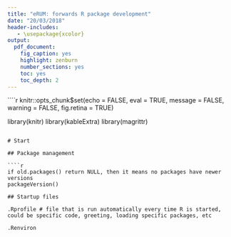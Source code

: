 ```yaml
---
title: "eRUM: forwards R package development"
date: "20/03/2018"
header-includes:
   - \usepackage{xcolor}
output:
  pdf_document:
    fig_caption: yes
    highlight: zenburn
    number_sections: yes
    toc: yes
    toc_depth: 2
---
```


````r
knitr::opts_chunk$set(echo = FALSE, 
                      eval = TRUE, 
                      message = FALSE,
                      warning = FALSE, 
                      fig.retina = TRUE)

library(knitr)
library(kableExtra)
library(magrittr)
```

# Start

## Package management

````r

if old.packages() return NULL, then it means no packages have newer versions
packageVersion()

## Startup files

.Rprofile # file that is run automatically every time R is started, could be specific code, greeting, loading specific packages, etc

.Renviron

```



